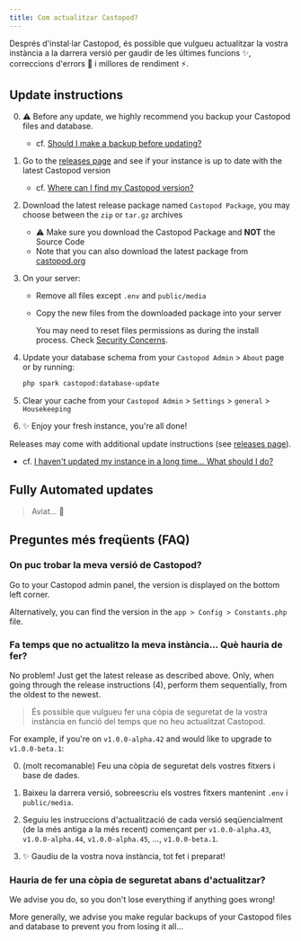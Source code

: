 ```yaml
---
title: Com actualitzar Castopod?
---
```



Després d'instal·lar Castopod, és possible que vulgueu actualitzar la vostra
instància a la darrera versió per gaudir de les últimes funcions ✨, correccions
d'errors 🐛 i millores de rendiment ⚡.

## Update instructions

0. ⚠️ Before any update, we highly recommend you backup your Castopod files and
   database.

   - cf.
     [Should I make a backup before updating?](#should-i-make-a-backup-before-updating)

1. Go to the
   [releases page](https://code.castopod.org/adaures/castopod/-/releases) and
   see if your instance is up to date with the latest Castopod version

   - cf.
     [Where can I find my Castopod version?](#where-can-i-find-my-castopod-version)

2. Download the latest release package named `Castopod Package`, you may choose
   between the `zip` or `tar.gz` archives

   - ⚠️ Make sure you download the Castopod Package and **NOT** the Source Code
   - Note that you can also download the latest package from
     [castopod.org](https://castopod.org/)

3. On your server:

   - Remove all files except `.env` and `public/media`
   - Copy the new files from the downloaded package into your server

     <Aside>

     You may need to reset files permissions as during the install process.
     Check [Security Concerns](./security.md).

     </Aside>

4. Update your database schema from your `Castopod Admin` > `About` page or by
   running:

   ```bash
   php spark castopod:database-update
   ```

5. Clear your cache from your `Castopod Admin` > `Settings` > `general` >
   `Housekeeping`
6. ✨ Enjoy your fresh instance, you're all done!

<Aside>

Releases may come with additional update instructions (see
[releases page](https://code.castopod.org/adaures/castopod/-/releases)).

- cf.
  [I haven't updated my instance in a long time… What should I do?](#i-havent-updated-my-instance-in-a-long-time-what-should-i-do)

</Aside>

## Fully Automated updates

> Aviat... 👀

## Preguntes més freqüents (FAQ)

### On puc trobar la meva versió de Castopod?

Go to your Castopod admin panel, the version is displayed on the bottom left
corner.

Alternatively, you can find the version in the `app > Config > Constants.php`
file.

### Fa temps que no actualitzo la meva instància... Què hauria de fer?

No problem! Just get the latest release as described above. Only, when going
through the release instructions (4), perform them sequentially, from the oldest
to the newest.

> És possible que vulgueu fer una còpia de seguretat de la vostra instància en
> funció del temps que no heu actualitzat Castopod.

For example, if you're on `v1.0.0-alpha.42` and would like to upgrade to
`v1.0.0-beta.1`:

0. (molt recomanable) Feu una còpia de seguretat dels vostres fitxers i base de
   dades.

1. Baixeu la darrera versió, sobreescriu els vostres fitxers mantenint `.env` i
   `public/media`.

2. Seguiu les instruccions d'actualització de cada versió seqüencialment (de la
   més antiga a la més recent) començant per `v1.0.0-alpha.43`,
   `v1.0.0-alpha.44`, `v1.0.0-alpha.45`, ..., `v1.0.0-beta.1`.

3. ✨ Gaudiu de la vostra nova instància, tot fet i preparat!

### Hauria de fer una còpia de seguretat abans d'actualitzar?

We advise you do, so you don't lose everything if anything goes wrong!

More generally, we advise you make regular backups of your Castopod files and
database to prevent you from losing it all…
